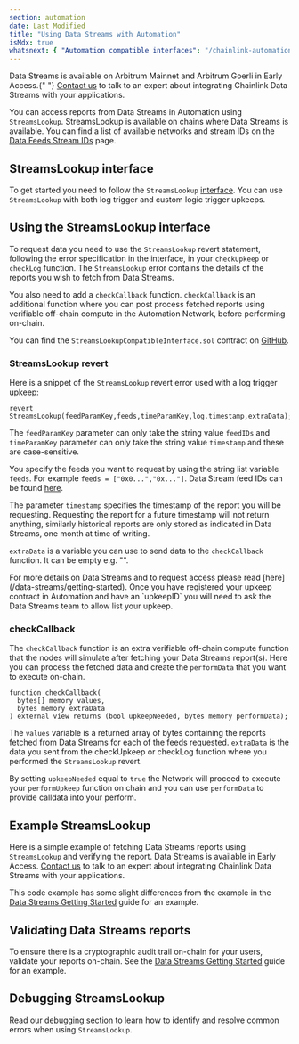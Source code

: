 ```yaml
---
section: automation
date: Last Modified
title: "Using Data Streams with Automation"
isMdx: true
whatsnext: { "Automation compatible interfaces": "/chainlink-automation/automation-interfaces" }
---
```



<Aside type="note" title="Early Access">
  Data Streams is available on Arbitrum Mainnet and Arbitrum Goerli in Early Access.{" "}
  <a href="https://chainlinkcommunity.typeform.com/datastreams?#ref_id=docs">Contact us</a> to talk to an expert about
  integrating Chainlink Data Streams with your applications.
</Aside>

You can access reports from Data Streams in Automation using `StreamsLookup`. StreamsLookup is available on chains where Data Streams is available. You can find a list of available networks and stream IDs on the [Data Feeds Stream IDs](/data-streams/stream-ids) page.

## StreamsLookup interface

To get started you need to follow the `StreamsLookup` [interface](https://github.com/smartcontractkit/chainlink/blob/develop/contracts/src/v0.8/automation/interfaces/StreamsLookupCompatibleInterface.sol). You can use `StreamsLookup` with both log trigger and custom logic trigger upkeeps.

## Using the StreamsLookup interface

To request data you need to use the `StreamsLookup` revert statement, following the error specification in the interface, in your `checkUpkeep` or `checkLog` function. The `StreamsLookup` error contains the details of the reports you wish to fetch from Data Streams.

You also need to add a `checkCallback` function. `checkCallback` is an additional function where you can post process fetched reports using verifiable off-chain compute in the Automation Network, before performing on-chain.

You can find the `StreamsLookupCompatibleInterface.sol` contract on [GitHub](https://github.com/smartcontractkit/chainlink/blob/develop/contracts/src/v0.8/automation/interfaces/StreamsLookupCompatibleInterface.sol).

### StreamsLookup revert

Here is a snippet of the `StreamsLookup` revert error used with a log trigger upkeep:

```solidity
revert StreamsLookup(feedParamKey,feeds,timeParamKey,log.timestamp,extraData);
```

The `feedParamKey` parameter can only take the string value `feedIDs` and `timeParamKey` parameter can only take the string value `timestamp` and these are case-sensitive.

You specify the feeds you want to request by using the string list variable `feeds`. For example `feeds = ["0x0...","0x..."]`. Data Stream feed IDs can be found [here](/data-streams/stream-ids).

The parameter `timestamp` specifies the timestamp of the report you will be requesting. Requesting the report for a future timestamp will not return anything, similarly historical reports are only stored as indicated in Data Streams, one month at time of writing.

`extraData` is a variable you can use to send data to the `checkCallback` function. It can be empty e.g. "".

<Aside type="tip" title="Data Streams">
  For more details on Data Streams and to request access please read [here](/data-streams/getting-started). Once you
  have registered your upkeep contract in Automation and have an `upkeepID` you will need to ask the Data Streams team
  to allow list your upkeep.
</Aside>

### checkCallback

The `checkCallback` function is an extra verifiable off-chain compute function that the nodes will simulate after fetching your Data Streams report(s). Here you can process the fetched data and create the `performData` that you want to execute on-chain.

```solidity
function checkCallback(
  bytes[] memory values,
  bytes memory extraData
) external view returns (bool upkeepNeeded, bytes memory performData);
```

The `values` variable is a returned array of bytes containing the reports fetched from Data Streams for each of the feeds requested. `extraData` is the data you sent from the checkUpkeep or checkLog function where you performed the `StreamsLookup` revert.

By setting `upkeepNeeded` equal to `true` the Network will proceed to execute your `performUpkeep` function on chain and you can use `performData` to provide calldata into your perform.

## Example StreamsLookup

Here is a simple example of fetching Data Streams reports using `StreamsLookup` and verifying the report. Data Streams is available in Early Access. [Contact us](https://chainlinkcommunity.typeform.com/datastreams?#ref_id=docs) to talk to an expert about integrating Chainlink Data Streams with your applications.

This code example has some slight differences from the example in the [Data Streams Getting Started](/data-streams/getting-started) guide for an example.

<CodeSample src="/samples/data-streams/StreamsUpkeep.sol" />

## Validating Data Streams reports

To ensure there is a cryptographic audit trail on-chain for your users, validate your reports on-chain. See the [Data Streams Getting Started](/data-streams/getting-started) guide for an example.

## Debugging StreamsLookup

Read our [debugging section](/chainlink-automation/debugging-errors) to learn how to identify and resolve common errors when using `StreamsLookup`.
